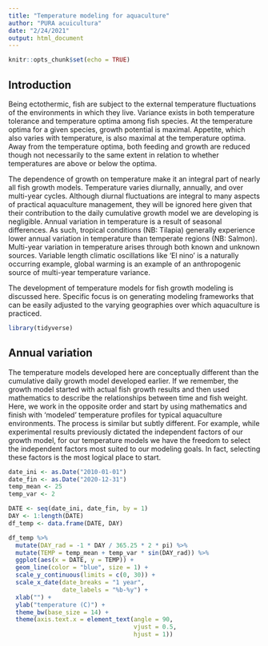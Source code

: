 ```yaml
---
title: "Temperature modeling for aquaculture"
author: "PURA acuicultura"
date: "2/24/2021"
output: html_document
---
```


```r
knitr::opts_chunk$set(echo = TRUE)
```

## Introduction

Being ectothermic, fish are subject to the external temperature fluctuations of the environments in which they live. Variance exists in both temperature tolerance and temperature optima among fish species. At the temperature optima for a given species, growth potential is maximal. Appetite, which also varies with temperature, is also maximal at the temperature optima. Away from the temperature optima, both feeding and growth are reduced though not necessarily to the same extent in relation to whether temperatures are above or below the optima.

The dependence of growth on temperature make it an integral part of nearly all fish growth models. Temperature varies diurnally, annually, and over multi-year cycles. Although diurnal fluctuations are integral to many aspects of practical aquaculture management, they will be ignored here given that their contribution to the daily cumulative growth model we are developing is negligible. Annual variation in temperature is a result of seasonal differences. As such, tropical conditions (NB: Tilapia) generally experience lower annual variation in temperature than temperate regions (NB: Salmon). Multi-year variation in temperature arises through both known and unknown sources. Variable length climatic oscillations like 'El nino' is a naturally occurring example, global warming is an example of an anthropogenic source of multi-year temperature variance.

The development of temperature models for fish growth modeling is discussed here. Specific focus is on generating modeling frameworks that can be easily adjusted to the varying geographies over which aquaculture is practiced. 

```r
library(tidyverse)

```

## Annual variation

The temperature models developed here are conceptually different than the cumulative daily growth model developed earlier. If we remember, the growth model started with actual fish growth results and then used mathematics to describe the relationships between time and fish weight. Here, we work in the opposite order and start by using mathematics and finish with 'modeled' temperature profiles for typical aquaculture environments. The process is similar but subtly different. For example, while experimental results previously dictated the independent factors of our growth model, for our temperature models we have the freedom to select the independent factors most suited to our modeling goals. In fact, selecting these factors is the most logical place to start.

```r
date_ini <- as.Date("2010-01-01")
date_fin <- as.Date("2020-12-31")
temp_mean <- 25
temp_var <- 2
```

```r
DATE <- seq(date_ini, date_fin, by = 1)
DAY <- 1:length(DATE)
df_temp <- data.frame(DATE, DAY)
```

```r
df_temp %>%
  mutate(DAY_rad = -1 * DAY / 365.25 * 2 * pi) %>%
  mutate(TEMP = temp_mean + temp_var * sin(DAY_rad)) %>%
  ggplot(aes(x = DATE, y = TEMP)) +
  geom_line(color = "blue", size = 1) +
  scale_y_continuous(limits = c(0, 30)) +
  scale_x_date(date_breaks = "1 year",
               date_labels = "%b-%y") +
  xlab("") +
  ylab("temperature (C)") +
  theme_bw(base_size = 14) +
  theme(axis.text.x = element_text(angle = 90,
                                   vjust = 0.5,
                                   hjust = 1))
```

